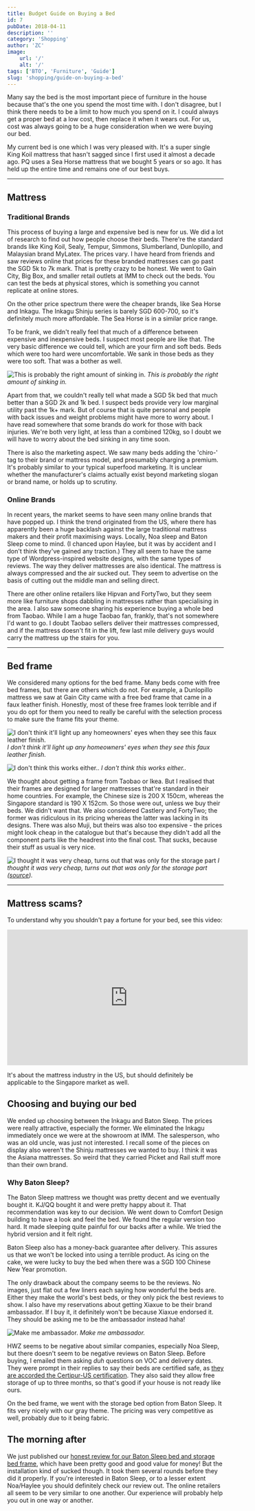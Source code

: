 ```yaml
---
title: Budget Guide on Buying a Bed
id: 7
pubDate: 2018-04-11
description: ''
category: 'Shopping'
author: 'ZC'
image:
    url: '/'
    alt: '/'
tags: ['BTO', 'Furniture', 'Guide']
slug: 'shopping/guide-on-buying-a-bed'
---
```


Many say the bed is the most important piece of furniture in the house because that's the one you spend the most time with. I don't disagree, but I think there needs to be a limit to how much you spend on it. I could always get a proper bed at a low cost, then replace it when it wears out. For us, cost was always going to be a huge consideration when we were buying our bed.

My current bed is one which I was very pleased with. It's a super single King Koil mattress that hasn't sagged since I first used it almost a decade ago. PQ uses a Sea Horse mattress that we bought 5 years or so ago. It has held up the entire time and remains one of our best buys.

---

## Mattress

### Traditional Brands

This process of buying a large and expensive bed is new for us. We did a lot of research to find out how people choose their beds. There're the standard brands like King Koil, Sealy, Tempur, Simmons, Slumberland, Dunlopillo, and Malaysian brand MyLatex. The prices vary. I have heard from friends and saw reviews online that prices for these branded mattresses can go past the SGD 5k to 7k mark. That is pretty crazy to be honest. We went to Gain City, Big Box, and smaller retail outlets at IMM to check out the beds. You can test the beds at physical stores, which is something you cannot replicate at online stores.

On the other price spectrum there were the cheaper brands, like Sea Horse and Inkagu. The Inkagu Shinju series is barely SGD 600-700, so it's definitely much more affordable. The Sea Horse is in a similar price range.

To be frank, we didn't really feel that much of a difference between expensive and inexpensive beds. I suspect most people are like that. The very basic difference we could tell, which are your firm and soft beds. Beds which were too hard were uncomfortable. We sank in those beds as they were too soft. That was a bother as well.

![This is probably the right amount of sinking in.](./images/7_giphy.gif)
_This is probably the right amount of sinking in._

Apart from that, we couldn't really tell what made a SGD 5k bed that much better than a SGD 2k and 1k bed. I suspect beds provide very low marginal utility past the 1k+ mark. But of course that is quite personal and people with back issues and weight problems might have more to worry about. I have read somewhere that some brands do work for those with back injuries. We're both very light, at less than a combined 120kg, so I doubt we will have to worry about the bed sinking in any time soon.

There is also the marketing aspect. We saw many beds adding the 'chiro-' tag to their brand or mattress model, and presumably charging a premium. It's probably similar to your typical superfood marketing. It is unclear whether the manufacturer's claims actually exist beyond marketing slogan or brand name, or holds up to scrutiny.

### Online Brands

In recent years, the market seems to have seen many online brands that have popped up. I think the trend originated from the US, where there has apparently been a huge backlash against the large traditional mattress makers and their profit maximising ways. Locally, Noa sleep and Baton Sleep come to mind. (I chanced upon Haylee, but it was by accident and I don't think they've gained any traction.) They all seem to have the same type of Wordpress-inspired website designs, with the same types of reviews. The way they deliver mattresses are also identical. The mattress is always compressed and the air sucked out. They seem to advertise on the basis of cutting out the middle man and selling direct.

There are other online retailers like Hipvan and FortyTwo, but they seem more like furniture shops dabbling in mattresses rather than specialising in the area. I also saw someone sharing his experience buying a whole bed from Taobao. While I am a huge Taobao fan, frankly, that's not somewhere I'd want to go. I doubt Taobao sellers deliver their mattresses compressed, and if the mattress doesn't fit in the lift, few last mile delivery guys would carry the mattress up the stairs for you.

---

## Bed frame

We considered many options for the bed frame. Many beds come with free bed frames, but there are others which do not. For example, a Dunlopillo mattress we saw at Gain City came with a free bed frame that came in a faux leather finish. Honestly, most of these free frames look terrible and if you do opt for them you need to really be careful with the selection process to make sure the frame fits your theme.

![I don't think it'll light up any homeowners' eyes when they see this faux leather finish.](./images/7_20180101_144405-e1523374882529.jpg)
_I don't think it'll light up any homeowners' eyes when they see this faux leather finish._

![I don't think this works either..](./images/7_20180101_145735-e1523372250766.jpg)
_I don't think this works either.._

We thought about getting a frame from Taobao or Ikea. But I realised that their frames are designed for larger mattresses that're standard in their home countries. For example, the Chinese size is 200 X 150cm, whereas the Singapore standard is 190 X 152cm. So those were out, unless we buy their beds. We didn't want that. We also considered Castlery and FortyTwo; the former was ridiculous in its pricing whereas the latter was lacking in its designs. There was also Muji, but theirs was also too expensive - the prices might look cheap in the catalogue but that's because they didn't add all the component parts like the headrest into the final cost. That sucks, because their stuff as usual is very nice.

![I thought it was very cheap, turns out that was only for the storage part](./images/7_muji-beds.png)
_I thought it was very cheap, turns out that was only for the storage part ([source](https://www.muji.com/sg/img/pdf/2017Household_July.pdf))._

---

## Mattress scams?

To understand why you shouldn't pay a fortune for your bed, see this video:

<iframe
    src="https://www.youtube.com/embed/rvlA9UxGvSg"
    width="560"
    height="315"
    frameborder="0"
    allowfullscreen="allowfullscreen"
></iframe>

It's about the mattress industry in the US, but should definitely be applicable to the Singapore market as well.

## Choosing and buying our bed

We ended up choosing between the Inkagu and Baton Sleep. The prices were really attractive, especially the former. We eliminated the Inkagu immediately once we were at the showroom at IMM. The salesperson, who was an old uncle, was just not interested. I recall some of the pieces on display also weren't the Shinju mattresses we wanted to buy. I think it was the Asiana mattresses. So weird that they carried Picket and Rail stuff more than their own brand.

### Why Baton Sleep?

The Baton Sleep mattress we thought was pretty decent and we eventually bought it. KJ/QQ bought it and were pretty happy about it. That recommendation was key to our decision. We went down to Comfort Design building to have a look and feel the bed. We found the regular version too hard. It made sleeping quite painful for our backs after a while. We tried the hybrid version and it felt right.

Baton Sleep also has a money-back guarantee after delivery. This assures us that we won't be locked into using a terrible product. As icing on the cake, we were lucky to buy the bed when there was a SGD 100 Chinese New Year promotion.

The only drawback about the company seems to be the reviews. No images, just flat out a few liners each saying how wonderful the beds are. Either they make the world's best beds, or they only pick the best reviews to show. I also have my reservations about getting Xiaxue to be their brand ambassador. If I buy it, it definitely won't be because Xiaxue endorsed it. They should be asking me to be the ambassador instead haha!

![Make me ambassador.](./images/7_1108-238x300.jpg)
_Make me ambassador._

HWZ seems to be negative about similar companies, especially Noa Sleep, but there doesn't seem to be negative reviews on Baton Sleep. Before buying, I emailed them asking _duh_ questions on VOC and delivery dates. They were prompt in their replies to say their beds are certified safe, as [they are accorded the Certipur-US certification](http://certipur.us/list-of-participating-companies/). They also said they allow free storage of up to three months, so that's good if your house is not ready like ours.

On the bed frame, we went with the storage bed option from Baton Sleep. It fits very nicely with our gray theme. The pricing was very competitive as well, probably due to it being fabric.

## The morning after

We just published our [honest review for our Baton Sleep bed and storage bed frame](https://btonomics.com/honest-reviews/baton-sleep-review-good-bed-value-money-bed-frame/), which have been pretty good and good value for money! But the installation kind of sucked though. It took them several rounds before they did it properly. If you're interested in Baton Sleep, or to a lesser extent Noa/Haylee you should definitely check our review out. The online retailers all seem to be very similar to one another. Our experience will probably help you out in one way or another.
